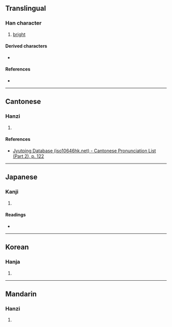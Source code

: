 {{character info}}
==Translingual==

===Han character===
{{Han char|rn=72|rad=日|as=04|sn=8|four=68027|canj=AOIN|ids=⿰日今}}

# [[bright]]

====Derived characters====
* {{l|mul|[[𩃛]]}}

====References====
* {{Han ref|kx=0491.210|dkj=13811|dj=0854.050|hdz=21491.040|uh=6611|ud=26129|bh=CCCF|bd=52431}}

----

==Cantonese==

===Hanzi===
{{yue-hanzi|jyut=[[jam2]]|y=yam2}}

# {{rfdef|yue|sort=日04}}

====References====
* [http://www.iso10646hk.net/jp/document/download.jsp Jyutping Database (iso10646hk.net) - Cantonese Pronunciation List (Part 2), p. 122]

----

==Japanese==

===Kanji===
{{ja-kanji|grade=|rs=日04}}

# {{rfdef|ja|sort=日04}}

====Readings====
* {{ja-readings|on=[[きん]] (kin)|kun=[[あきらか]] (akiraka)}}

----

==Korean==

===Hanja===
{{ko-hanja|hangeul=금|eumhun=|rv=geum|mr=kŭm|y=kum}}

# {{rfdef|ko|sort=日04}}

----

==Mandarin==

===Hanzi===
{{cmn-hanzi|pin=[[qǐn]] ([[qin3]])|wg=ch'in<sup>3</sup>}}

# {{rfdef|cmn|sort=日04}}